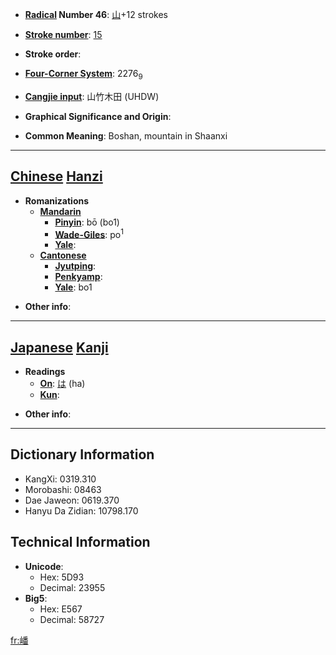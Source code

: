 * '''[[Wiktionary:Chinese radical index| Radical]] Number 46''': [[Wiktionary:Chinese radical index 山|山]]+12 strokes

* '''[[Wiktionary:Chinese total strokes index|Stroke number]]''': [[Wiktionary:Chinese total strokes index 15|15]]

* '''Stroke order''': 

* '''[[Wiktionary:Chinese four corner index|Four-Corner System]]''': 2276<sub>9</sub>

* '''[[Wiktionary:Chinese Cangjie index|Cangjie input]]''': 山竹木田 (UHDW)

* '''Graphical Significance and Origin''': 

* '''Common Meaning''': Boshan, mountain in Shaanxi

----

== [[Chinese]] [[Hanzi]] ==

* '''Romanizations'''
** '''[[Mandarin]]'''
*** '''[[Pinyin]]''': bō (bo1)
*** '''[[Wade-Giles]]''': po<sup>1</sup>
*** '''[[Yale]]''': 
** '''[[Cantonese]]'''
*** '''[[Jyutping]]''':
*** '''[[Penkyamp]]''': 
*** '''[[Yale]]''': bo1

* '''Other info''': 

----

== [[Japanese]] [[Kanji]] ==

* '''Readings'''
** '''[[On]]''': [[は]] (ha)
** '''[[Kun]]''': 

* '''Other info''':  

----

== Dictionary Information ==

* KangXi: 0319.310
* Morobashi: 08463
* Dae Jaweon: 0619.370
* Hanyu Da Zidian: 10798.170

== Technical Information ==

* '''Unicode''':
** Hex: 5D93
** Decimal: 23955
* '''Big5''':
** Hex: E567
** Decimal: 58727

[[fr:嶓]]